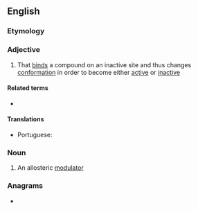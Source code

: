 ==English==

===Etymology===
{{prefix|en|allo|gloss1=other|steric|gloss2=arrangement of atoms in space}}

===Adjective===
{{en-adj}}

# {{lb|en|biochemistry|of an enzyme}} That [[bind]]s a compound on an inactive site and thus changes [[conformation]] in order to become either [[active]] or [[inactive]]

====Related terms====
* {{l|en|allostery}}

====Translations====
{{trans-top|of an enzyme: that binds a compound on an inactive site}}
* Portuguese: {{t|pt|alostérico}}
{{trans-mid}}
{{trans-bottom}}

===Noun===
{{en-noun}}

# {{lb|en|biochemistry}} An allosteric [[modulator]]

===Anagrams===
* {{anagrams|en|a=aceillorst|allocrites|cloisteral|corallites|sclerotial}}
